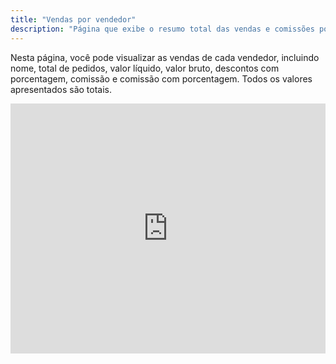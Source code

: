 ```yaml
---
title: "Vendas por vendedor"
description: "Página que exibe o resumo total das vendas e comissões por vendedor."
---
```


Nesta página, você pode visualizar as vendas de cada vendedor, incluindo nome, total de pedidos, valor líquido, valor bruto, descontos com porcentagem, comissão e comissão com porcentagem. Todos os valores apresentados são totais.

<iframe width="100%" height="400" src="https://www.youtube.com/embed/DAolfO9_1c0?si=xE5kpqYJdaR541hS" title="YouTube video player" frameborder="0" allow="accelerometer; autoplay; clipboard-write; encrypted-media; gyroscope; picture-in-picture; web-share" referrerpolicy="strict-origin-when-cross-origin" allowfullscreen />